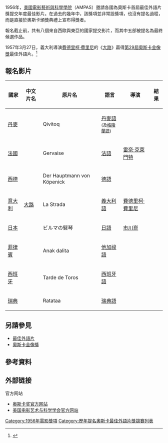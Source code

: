 1956年，[[美國電影藝術與科學學院|美國電影藝術與科學學院]]（AMPAS）邀請各國為奧斯卡首屆最佳外語片獎提交年度最佳影片。在過去的幾年中，該獎項並非常設獎項，也沒有提名過程，而是直接於奧斯卡頒獎典禮上宣布得獎者。

報名截止前，共有八個來自西歐與東亞的國家提交影片，而其中五部被提名為最終候選作品。

1957年3月27日，義大利導演[[費德里柯·費里尼|費德里柯·費里尼]]的《[[大路_(義大利電影)|大路]]》贏得[[第29屆奧斯卡金像獎|第29屆奧斯卡金像獎]]最佳外語片。<ref name="Oscars1957">{{Cite web |url=http://www.oscars.org/awards/academyawards/legacy/ceremony/29th-winners.html |title=The 29th Academy Awards (1957) Nominees and Winners |accessdate=2011-10-24 |work=oscars.org |archive-date=2011-07-06 |archive-url=https://web.archive.org/web/20110706094056/http://www.oscars.org/awards/academyawards/legacy/ceremony/29th-winners.html |dead-url=yes }}</ref>

== 報名影片 ==
{|class="wikitable sortable" width="98%" style="background:#ffffff;"
|-
! 國家 !! 中文片名 !! 原片名 !! 語言 !! 導演 !! 結果
|-
| {{flagicon|Denmark}} [[丹麥電影提名奧斯卡最佳外語片獎競賽列表|丹麥]] || {{tsl|en|Qivitoq|惡魔奎維托克}} || Qivitoq || [[丹麥語|丹麥語]]<br><small>(及[[格陵蘭語|格陵蘭語]])</small> || {{tsl|en|Erik Balling|埃立克·巴林}} || {{won|提名}}
|-
| {{flagicon|France}} [[法國電影提名奧斯卡最佳外語片獎競賽列表|法國]] || {{tsl|en|Gervaise|洗衣女的一生 }} || Gervaise || [[法語|法語]] ||[[雷奈·克萊門特|雷奈·克萊門特]] || {{won|提名}}
|-
| {{flagicon|West Germany}} [[德國電影提名奧斯卡最佳外語片獎競賽列表|西德]] || {{tsl|en|Der Hauptmann von Köpenick (1956 film)|科佩尼克上尉 (电影)|科佩尼克上尉}} || Der Hauptmann von Köpenick || [[德語|德語]] ||{{tsl|en|Helmut Käutner|赫穆特·考特納}} || {{won|提名}}
|-
| {{flagicon|Italy}} [[意大利電影提名奧斯卡最佳外語片獎競賽列表|意大利]]|| [[大路_(義大利電影)|大路]] || La Strada || [[義大利語|義大利語]] || [[費德里柯·費里尼|費德里柯·費里尼]] || {{won|place=1st|榮獲奧斯卡獎}}
|-
| {{flagicon|Japan}} [[日本電影提名奧斯卡最佳外語片獎競賽列表|日本]] || {{tsl|jp|ビルマの竪琴|緬甸的豎琴}} || ビルマの竪琴 || [[日語|日語]] ||[[市川崑|市川崑]] || {{won|提名}}
|-
| {{flagicon|Philippines}} [[菲律賓電影提名奧斯卡最佳外語片獎競賽列表|菲律賓]] || {{tsl|en|Child of Sorrow (film)|悲傷的孩子}} || Anak dalita || [[他加祿語|他加祿語]] || {{tsl|en|Lamberto V. Avellana}} || {{nom|未提名}}
|-
| {{flagicon|Spain}} [[西班牙電影提名奧斯卡最佳外語片獎競賽列表|西班牙]] || {{tsl|en|公牛的下午}} || Tarde de Toros || [[西班牙語|西班牙語]] || {{tsl|en|Ladislao Vajda|拉迪拉·維赫達}} || {{nom|未提名}}
|-
| {{flagicon|Sweden}} [[瑞典電影提名奧斯卡最佳外語片獎競賽列表|瑞典]] || {{tsl|en|The Staffan Stolle Story}} || Ratataa ||  [[瑞典語|瑞典語]] || {{tsl|en|Hasse Ekman}} || {{nom|未提名}}
|}

== 另請參見 ==
*[[最佳外語片|最佳外語片]]
*[[奧斯卡金像獎|奧斯卡金像獎]]

==參考資料==
{{reflist|2}}

== 外部链接 ==
{{Portal box|奥斯卡金像奖|电影|美国}}
;官方网站 
*[http://www.oscars.org 奥斯卡奖官方网站] {{Wayback|url=http://www.oscars.org/ |date=20090208011732 }}
*[http://www.oscars.org/ 美国电影艺术与科学学会官方网站] {{Wayback|url=http://www.oscars.org/ |date=20090208011732 }}

{{奧斯卡最佳外語片獎國家列表}}
{{DEFAULTSORT:List of submissions to the 29th Academy Awards for Best Foreign Language Film}}
[[Category:1956年電影獎項|Category:1956年電影獎項]]
[[Category:歷年提名奧斯卡最佳外語片獎競賽列表|Category:歷年提名奧斯卡最佳外語片獎競賽列表]]
